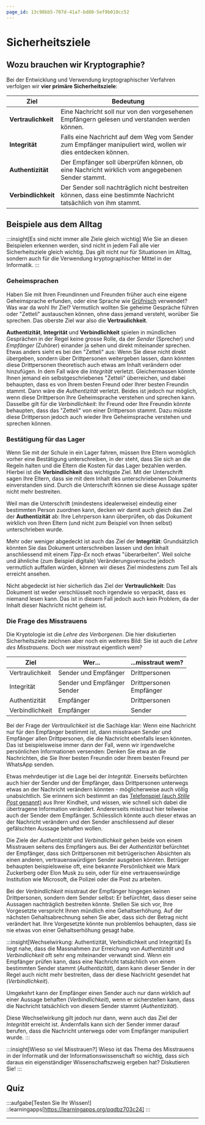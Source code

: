 ```yaml
---
page_id: 13c98bb5-707d-41a7-bd80-5ef9b010cc52
---
```


# Sicherheitsziele
## Wozu brauchen wir Kryptographie?
Bei der Entwicklung und Verwendung kryptographischer Verfahren verfolgen wir **vier primäre Sicherheitsziele**:

| Ziel                | Bedeutung                                                                                                       |
|---------------------|-----------------------------------------------------------------------------------------------------------------|
| **Vertraulichkeit** | Eine Nachricht soll nur von den vorgesehenen Empfängern gelesen und verstanden werden können.                   |
| **Integrität**      | Falls eine Nachricht auf dem Weg vom Sender zum Empfänger manipuliert wird, wollen wir dies entdecken können.   |
| **Authentizität**   | Der Empfänger soll überprüfen können, ob eine Nachricht wirklich vom angegebenen Sender stammt.                 |
| **Verbindlichkeit** | Der Sender soll nachträglich nicht bestreiten können, dass eine bestimmte Nachricht tatsächlich von ihm stammt. |

## Beispiele aus dem Alltag
:::insight[Es sind nicht immer alle Ziele gleich wichtig]
Wie Sie an diesen Beispielen erkennen werden, sind nicht in jedem Fall alle vier Sicherheitsziele gleich wichtig. Das gilt nicht nur für Situationen im Alltag, sondern auch für die Verwendung kryptographischer Mittel in der Informatik.
:::

### Geheimsprachen
Haben Sie mit Ihren Freundinnen und Freunden früher auch eine eigene Geheimsprache erfunden, oder eine Sprache wie [Grüfnisch](https://de.wikipedia.org/wiki/Spielsprache#:~:text=Gr%C3%BCfnisch%20ist%20in%20der%20Schweiz,%C3%B6n%C3%B6f%C3%B6%20und%20%C3%BCn%C3%BCf%C3%BC%20ersetzt) verwendet? Was war da wohl Ihr Ziel? Vermutlich wollten Sie geheime Gespräche führen oder "Zetteli" austauschen können, ohne dass jemand versteht, worüber Sie sprechen. Das oberste Ziel war also die **Vertraulichkeit**.

**Authentizität**, **Integrität** und **Verbindlichkeit** spielen in mündlichen Gesprächen in der Regel keine grosse Rolle, da der _Sender_ (Sprecher) und _Empfänger_ (Zuhörer) einander ja sehen und direkt miteinander sprechen. Etwas anders sieht es bei den "Zetteli" aus:
Wenn Sie diese nicht direkt übergeben, sondern über Drittpersonen weitergeben lassen, dann könnten diese Drittpersonen theoretisch auch etwas am Inhalt verändern oder hinzufügen. In dem Fall wäre die _Integrität_ verletzt. Gleichermassen könnte Ihnen jemand ein selbstgeschriebenes "Zetteli" überreichen, und dabei behaupten, dass es von Ihrem besten Freund oder Ihrer besten Freundin stammt. Dann wäre die _Authentizität_ verletzt. Beides ist jedoch nur möglich, wenn diese Drittperson Ihre Geheimsprache verstehen und sprechen kann. Dasselbe gilt für die _Verbindlichkeit_: Ihr Freund oder Ihre Freundin könnte behaupten, dass das "Zetteli" von einer Drittperson stammt. Dazu müsste diese Drittperson jedoch auch wieder Ihre Geheimsprache verstehen und sprechen können.


### Bestätigung für das Lager
Wenn Sie mit der Schule in ein Lager fahren, müssen Ihre Eltern womöglich vorher eine Bestätigung unterschreiben, in der steht, dass Sie sich an die Regeln halten und die Eltern die Kosten für das Lager bezahlen werden. Hierbei ist die **Verbindlichkeit** das wichtigste Ziel. Mit der Unterschrift sagen Ihre Eltern, dass sie mit dem Inhalt des unterschriebenen Dokuments einverstanden sind. Durch die Unterschrift können sie diese Aussage später nicht mehr bestreiten.

Weil man die Unterschrift (mindestens idealerweise) eindeutig einer bestimmten Person zuordnen kann, decken wir damit auch gleich das Ziel der **Authentizität** ab: Ihre Lehrperson kann überprüfen, ob das Dokument wirklich von Ihren Eltern (und nicht zum Beispiel von Ihnen selbst) unterschrieben wurde.

Mehr oder weniger abgedeckt ist auch das Ziel der **Integrität**: Grundsätzlich könnten Sie das Dokument unterschreiben lassen und den Inhalt anschliessend mit einem _Tipp-Ex_ noch etwas "überarbeiten". Weil solche und ähnliche (zum Beispiel digitale) Veränderungsversuche jedoch vermutlich auffallen würden, können wir dieses Ziel mindestens zum Teil als erreicht ansehen.

Nicht abgedeckt ist hier sicherlich das Ziel der **Vertraulichkeit**: Das Dokument ist weder verschlüsselt noch irgendwie so verpackt, dass es niemand lesen kann. Das ist in diesem Fall jedoch auch kein Problem, da der Inhalt dieser Nachricht nicht geheim ist.

### Die Frage des Misstrauens
Die Kryptologie ist die _Lehre des Verborgenen_. Die hier diskutierten Sicherheitsziele zeichnen aber noch ein weiteres Bild: Sie ist auch die _Lehre des Misstrauens_. Doch wer misstraut eigentlich wem?

| Ziel            | Wer...                            | ...misstraut wem?             |
|-----------------|-----------------------------------|-------------------------------|
| Vertraulichkeit | Sender und Empfänger              | Drittpersonen                 |
| Integrität      | Sender und Empfänger <br/> Sender | Drittpersonen <br/> Empfänger |
| Authentizität   | Empfänger                         | Drittpersonen                 |
| Verbindlichkeit | Empfänger                         | Sender                        |

Bei der Frage der _Vertraulichkeit_ ist die Sachlage klar: Wenn eine Nachricht nur für den Empfänger bestimmt ist, dann misstrauen Sender und Empfänger allen Drittpersonen, die die Nachricht ebenfalls lesen könnten. Das ist beispielsweise immer dann der Fall, wenn wir irgendwelche persönlichen Informationen versenden: Denken Sie etwa an die Nachrichten, die Sie Ihrer besten Freundin oder Ihrem besten Freund per WhatsApp senden.

Etwas mehrdeutiger ist die Lage bei der _Integrität_. Einerseits befürchten auch hier der Sender und der Empfänger, dass Drittpersonen unterwegs etwas an der Nachricht verändern könnten - möglicherweise auch völlig unabsichtlich. Sie erinnern sich bestimmt an das [Telefonspiel (auch _Stille Post_ genannt)](https://de.wikipedia.org/wiki/Stille_Post) aus Ihrer Kindheit, und wissen, wie schnell sich dabei die übertragene Information verändert. Andererseits misstraut hier teilweise auch der Sender dem Empfänger. Schliesslich könnte auch dieser etwas an der Nachricht verändern und den Sender anschliessend auf dieser gefälschten Aussage behaften wollen.

Die Ziele der _Authentizität_ und _Verbindlichkeit_ gehen beide von einem Misstrauen seitens des Empfängers aus. Bei der _Authentizität_ befürchtet der Empfänger, dass sich Drittpersonen mit betrügerischen Absichten als einen anderen, vertrauenswürdigen Sender ausgeben könnten. Betrüger behaupten beispielsweise oft, eine bekannte Persönlichkeit wie Mark Zuckerberg oder Elon Musk zu sein, oder für eine vertrauenswürdige Institution wie Microsoft, die Polizei oder die Post zu arbeiten.

Bei der _Verbindlichkeit_ misstraut der Empfänger hingegen keinen Drittpersonen, sondern dem Sender selbst: Er befürchtet, dass dieser seine Aussagen nachträglich bestreiten könnte. Stellen Sie sich vor, Ihre Vorgesetzte verspricht Ihnen mündlich eine Gehaltserhöhung. Auf der nächsten Gehaltsabrechnung sehen Sie aber, dass sich der Betrag nicht verändert hat. Ihre Vorgesetzte könnte nun problemlos behaupten, dass sie nie etwas von einer Gehaltserhöhung gesagt habe.

:::insight[Wechselwirkung: Authentizität, Verbindlichkeit und Integrität]
Es liegt nahe, dass die Massnahmen zur Erreichung von _Authentizität_ und _Verbindlichkeit_ oft sehr eng miteinander verwandt sind. Wenn ein Empfänger prüfen kann, dass eine Nachricht tatsächlich von einem bestimmten Sender stammt (_Authentizität_), dann kann dieser Sender in der Regel auch nicht mehr bestreiten, dass der diese Nachricht gesendet hat (_Verbindlichkeit_).

Umgekehrt kann der Empfänger einen Sender auch nur dann wirklich auf einer Aussage behaften (_Verbindlichkeit_), wenn er sicherstellen kann, dass die Nachricht tatsächlich von diesem Sender stammt (_Authentizität_).

Diese Wechselwirkung gilt jedoch nur dann, wenn auch das Ziel der _Integrität_ erreicht ist. Andernfalls kann sich der Sender immer darauf berufen, dass die Nachricht unterwegs oder vom Empfänger manipuliert wurde.
:::

:::insight[Wieso so viel Misstrauen?]
Wieso ist das Thema des Misstrauens in der Informatik und der Informationswissenschaft so wichtig, dass sich daraus ein eigenständiger Wissenschaftszweig ergeben hat? Diskutieren Sie!
:::

## Quiz
:::aufgabe[Testen Sie Ihr Wissen!]
<TaskState id="7703eba8-5fa2-4db1-b1d6-a4a8386f6081" />
::learningapps[https://learningapps.org/pqdbz703c24]
:::

---

